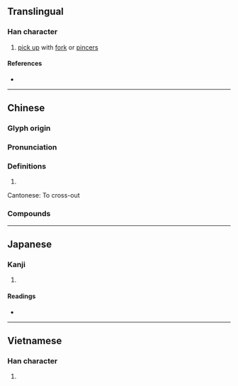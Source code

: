 {{also|搋}}
{{character info/new}}
==Translingual==

===Han character===
{{Han char|rn=64|rad=手|as=03|sn=6|four=57040|canj=QEI|ids=⿰扌叉}}

# [[pick up]] with [[fork]] or [[pincers]]

====References====
* {{Han ref|kx=0418.040|dkj=11804|dj=0764.210|hdz=31832.080|uh=6260|ud=25184|bh=C9EA|bd=51690}}

----

==Chinese==
{{zh-forms|alt=叉-second round simplified}}

===Glyph origin===
{{Han etym}}

===Pronunciation===
{{zh-pron
|m=chā,chāi,zhǎ
|c=caa1
|mc=y
|oc=y
|ma=
|cat=
}}

===Definitions===
{{zh-hanzi}}

# {{rfdef|zh|sort=手03}}

Cantonese: To cross-out

===Compounds===
{{zh-der|扠手|扠枒|扠腰|扠門}}

----

==Japanese==

===Kanji===
{{ja-kanji|grade=|rs=手03}}

# {{rfdef|ja|sort=手03}}

====Readings====
* {{ja-readings
|goon=しゃ, せ
|kanon=さ, さい
|kun=さ-す, さて
}}

----

==Vietnamese==

===Han character===
{{vi-hantu|[[xoa]], [[xoá]]|rs=手03}}

# {{rfdef|vi}}